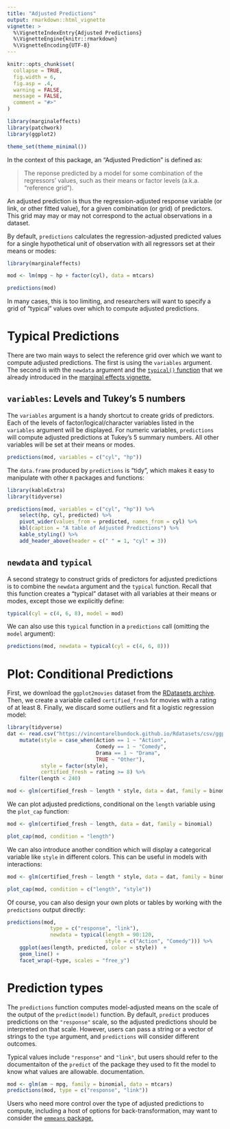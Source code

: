 ```yaml
---
title: "Adjusted Predictions" 
output: rmarkdown::html_vignette
vignette: >
  %\VignetteIndexEntry{Adjusted Predictions}
  %\VignetteEngine{knitr::rmarkdown}
  %\VignetteEncoding{UTF-8}
---
```


```r
knitr::opts_chunk$set(
  collapse = TRUE,
  fig.width = 6,
  fig.asp = .4,
  warning = FALSE,
  message = FALSE,
  comment = "#>"
)

library(marginaleffects)
library(patchwork)
library(ggplot2)

theme_set(theme_minimal())
```

In the context of this package, an "Adjusted Prediction" is defined as:

> The reponse predicted by a model for some combination of the regressors' values, such as their means or factor levels (a.k.a. "reference grid"). 

An adjusted prediction is thus the regression-adjusted response variable (or link, or other fitted value), for a given combination (or grid) of predictors. This grid may may or may not correspond to the actual observations in a dataset.

By default, `predictions` calculates the regression-adjusted predicted values for a single hypothetical unit of observation with all regressors set at their means or modes:

```r
library(marginaleffects)

mod <- lm(mpg ~ hp + factor(cyl), data = mtcars)

predictions(mod)
```

In many cases, this is too limiting, and researchers will want to specify a grid of "typical" values over which to compute adjusted predictions.

# Typical Predictions

There are two main ways to select the reference grid over which we want to compute adjusted predictions. The first is using the `variables` argument. The second is with the `newdata` argument and the [`typical()` function](reference/typical.html) that we already introduced in the [marginal effects vignette.](articles/mfx.html) 

## `variables`: Levels and Tukey's 5 numbers 

The `variables` argument is a handy shortcut to create grids of predictors. Each of the levels of factor/logical/character variables listed in the `variables` argument will be displayed. For numeric variables, `predictions` will compute adjusted predictions at Tukey's 5 summary numbers. All other variables will be set at their means or modes.

```r
predictions(mod, variables = c("cyl", "hp"))
```

The `data.frame` produced by `predictions` is "tidy", which makes it easy to manipulate with other `R` packages and functions:

```r
library(kableExtra)
library(tidyverse)

predictions(mod, variables = c("cyl", "hp")) %>%
    select(hp, cyl, predicted) %>%
    pivot_wider(values_from = predicted, names_from = cyl) %>%
    kbl(caption = "A table of Adjusted Predictions") %>%
    kable_styling() %>%
    add_header_above(header = c(" " = 1, "cyl" = 3))
```

## `newdata` and `typical`

A second strategy to construct grids of predictors for adjusted predictions is to combine the `newdata` argument and the `typical` function. Recall that this function creates a "typical" dataset with all variables at their means or modes, except those we explicitly define:

```r
typical(cyl = c(4, 6, 8), model = mod)
```

We can also use this `typical` function in a `predictions` call (omitting the `model` argument):

```r
predictions(mod, newdata = typical(cyl = c(4, 6, 8)))
```

# Plot: Conditional Predictions

First, we download the `ggplot2movies` dataset from the [RDatasets archive](https://vincentarelbundock.github.io/Rdatasets/articles/data.html). Then, we create a variable called `certified_fresh` for movies with a rating of at least 8. Finally, we discard some outliers and fit a logistic regression model: 

```r
library(tidyverse)
dat <- read.csv("https://vincentarelbundock.github.io/Rdatasets/csv/ggplot2movies/movies.csv") %>%
    mutate(style = case_when(Action == 1 ~ "Action",
                             Comedy == 1 ~ "Comedy",
                             Drama == 1 ~ "Drama",
                             TRUE ~ "Other"),
           style = factor(style),
           certified_fresh = rating >= 8) %>%
    filter(length < 240)

mod <- glm(certified_fresh ~ length * style, data = dat, family = binomial)
```

We can plot adjusted predictions, conditional on the `length` variable using the `plot_cap` function:

```r
mod <- glm(certified_fresh ~ length, data = dat, family = binomial)

plot_cap(mod, condition = "length")
```

We can also introduce another condition which will display a categorical variable like `style` in different colors. This can be useful in models with interactions:

```r
mod <- glm(certified_fresh ~ length * style, data = dat, family = binomial)

plot_cap(mod, condition = c("length", "style"))
```

Of course, you can also design your own plots or tables by working with the `predictions` output directly:


```r
predictions(mod, 
              type = c("response", "link"),
              newdata = typical(length = 90:120,
                                style = c("Action", "Comedy"))) %>%
    ggplot(aes(length, predicted, color = style))  +
    geom_line() +
    facet_wrap(~type, scales = "free_y")
```

# Prediction types

The `predictions` function computes model-adjusted means on the scale of the output of the `predict(model)` function. By default, `predict` produces predictions on the `"response"` scale, so the adjusted predictions should be interpreted on that scale. However, users can pass a string or a vector of strings to the `type` argument, and `predictions` will consider different outcomes. 

Typical values include `"response"` and `"link"`, but users should refer to the documentaiton of the `predict` of the package they used to fit the model to know what values are allowable. documentation. 

```r
mod <- glm(am ~ mpg, family = binomial, data = mtcars)
predictions(mod, type = c("response", "link"))
```

Users who need more control over the type of adjusted predictions to compute, including a host of options for back-transformation, may want to consider the [`emmeans` package.](https://cran.r-project.org/web/packages/emmeans/index.html)
